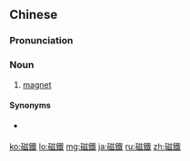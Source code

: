 {{also|磁铁}}
==Chinese==
{{zh-forms|s=磁铁}}
{{wikipedia|lang=zh}}

===Pronunciation===
{{zh-pron
|m=cítiě
|c=ci4 tit3
|md=cṳ̀-tiék
|w=3zr thiq
|mn=qz:chîr-thih/tw,xm,zz:chû-thih
|cat=n
}}

===Noun===
{{zh-noun}}

# [[magnet]] {{gloss|piece of material that attracts some metals by magnetism}} {{zh-mw|m:塊|c:嚿}}

====Synonyms====
* {{qualifier|Cantonese}} {{zh-l|攝石}}

{{zh-cat|Advanced}}

[[ko:磁鐵]]
[[lo:磁鐵]]
[[mg:磁鐵]]
[[ja:磁鐵]]
[[ru:磁鐵]]
[[zh:磁鐵]]